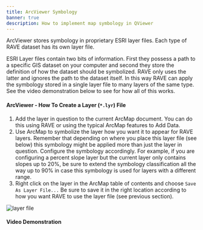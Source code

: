 ```yaml
---
title: ArcViewer Symbology
banner: true
description: How to implement map symbology in QViewer
---
```


ArcViewer stores symbology in proprietary ESRI layer files. Each type of RAVE dataset has its own layer file.

ESRI Layer files contain two bits of information. First they possess a path to a specific GIS dataset on your computer and second they store the definition of how the dataset should be symbolized. RAVE only uses the latter and ignores the path to the dataset itself. In this way RAVE can apply the symbology stored in a single layer file to many layers of the same type. See the video demonstration below to see for how all of this works.

#### ArcViewer - How To Create a Layer (`*.lyr`) File

1. Add the layer in question to the current ArcMap document. You can do this using RAVE or using the typical ArcMap features to Add Data.
2. Use ArcMap to symbolize the layer how you want it to appear for RAVE layers. Remember that depending on where you place this layer file (see below) this symbology might be applied more than just the layer in question. Configure the symbology accordingly. For example, if you are configuring a percent slope layer but the current layer only contains slopes up to 20%, be sure to extend the symbology classification all the way up to 90% in case this symbology is used for layers with a different range.
3. Right click on the layer in the ArcMap table of contents and choose `Save As Layer File...` Be sure to save it in the right location according to how you want RAVE to use the layer file (see previous section).

![layer file](/images/layer_file.png)

#### Video Demonstration

<YouTubeEmbed videoId="msaGPVzmnxk" />
